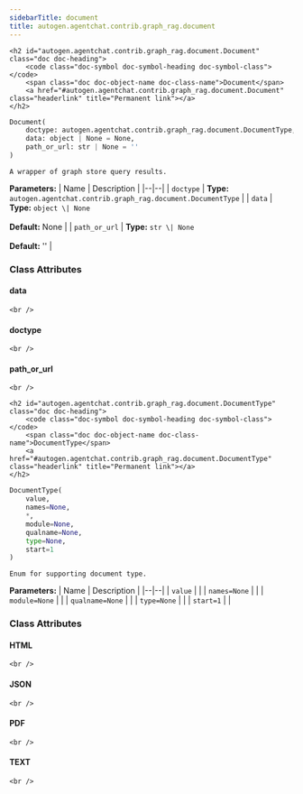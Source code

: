 ```yaml
---
sidebarTitle: document
title: autogen.agentchat.contrib.graph_rag.document
---
```


    <h2 id="autogen.agentchat.contrib.graph_rag.document.Document" class="doc doc-heading">
        <code class="doc-symbol doc-symbol-heading doc-symbol-class"></code>
        <span class="doc doc-object-name doc-class-name">Document</span>
        <a href="#autogen.agentchat.contrib.graph_rag.document.Document" class="headerlink" title="Permanent link"></a>
    </h2>

```python
Document(
    doctype: autogen.agentchat.contrib.graph_rag.document.DocumentType,
    data: object | None = None,
    path_or_url: str | None = ''
)
```

    A wrapper of graph store query results.

<b>Parameters:</b>
| Name | Description |
|--|--|
| `doctype` | **Type:** `autogen.agentchat.contrib.graph_rag.document.DocumentType` |
| `data` | **Type:** `object \| None`<br/><br/>**Default:** None |
| `path_or_url` | **Type:** `str \| None`<br/><br/>**Default:** '' |

### Class Attributes

<code class="doc-symbol doc-symbol-heading doc-symbol-attribute"></code>
#### data
<a href="#autogen.agentchat.contrib.graph_rag.document.Document.data" class="headerlink" title="Permanent link"></a>

    <br />

<code class="doc-symbol doc-symbol-heading doc-symbol-attribute"></code>
#### doctype
<a href="#autogen.agentchat.contrib.graph_rag.document.Document.doctype" class="headerlink" title="Permanent link"></a>

    <br />

<code class="doc-symbol doc-symbol-heading doc-symbol-attribute"></code>
#### path_or_url
<a href="#autogen.agentchat.contrib.graph_rag.document.Document.path_or_url" class="headerlink" title="Permanent link"></a>

    <br />

    <h2 id="autogen.agentchat.contrib.graph_rag.document.DocumentType" class="doc doc-heading">
        <code class="doc-symbol doc-symbol-heading doc-symbol-class"></code>
        <span class="doc doc-object-name doc-class-name">DocumentType</span>
        <a href="#autogen.agentchat.contrib.graph_rag.document.DocumentType" class="headerlink" title="Permanent link"></a>
    </h2>

```python
DocumentType(
    value,
    names=None,
    *,
    module=None,
    qualname=None,
    type=None,
    start=1
)
```

    Enum for supporting document type.

<b>Parameters:</b>
| Name | Description |
|--|--|
| `value` |  |
| `names=None` |  |
| `module=None` |  |
| `qualname=None` |  |
| `type=None` |  |
| `start=1` |  |

### Class Attributes

<code class="doc-symbol doc-symbol-heading doc-symbol-attribute"></code>
#### HTML
<a href="#autogen.agentchat.contrib.graph_rag.document.DocumentType.HTML" class="headerlink" title="Permanent link"></a>

    <br />

<code class="doc-symbol doc-symbol-heading doc-symbol-attribute"></code>
#### JSON
<a href="#autogen.agentchat.contrib.graph_rag.document.DocumentType.JSON" class="headerlink" title="Permanent link"></a>

    <br />

<code class="doc-symbol doc-symbol-heading doc-symbol-attribute"></code>
#### PDF
<a href="#autogen.agentchat.contrib.graph_rag.document.DocumentType.PDF" class="headerlink" title="Permanent link"></a>

    <br />

<code class="doc-symbol doc-symbol-heading doc-symbol-attribute"></code>
#### TEXT
<a href="#autogen.agentchat.contrib.graph_rag.document.DocumentType.TEXT" class="headerlink" title="Permanent link"></a>

    <br />